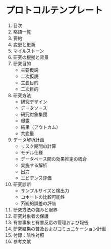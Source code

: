 # プロトコルテンプレート {#ProtocolTemplate}

1.  目次
2.  略語一覧
3.  要約
4.  変更と更新
5.  マイルストーン
6.  研究の根拠と背景
7.  研究目的
    -   主要仮説
    -   二次仮説
    -   主要目的
    -   二次目的
8.  研究方法
    -   研究デザイン
    -   データソース
    -   研究対象集団
    -   曝露
    -   結果（アウトカム）
    -   共変量
9.  データ解析計画
    -   リスク期間の計算
    -   モデル仕様
    -   データベース間の効果推定の統合
    -   実施する解析
    -   出力
    -   エビデンス評価
10. 研究診断
    -   サンプルサイズと検出力
    -   コホートの比較可能性
    -   系統的誤差の評価
11. 研究方法の強みと限界
12. 研究対象者の保護
13. 有害事象と有害反応の管理および報告
14. 研究結果の普及およびコミュニケーション計画
15. 付録：陰性対照
16. 参考文献
